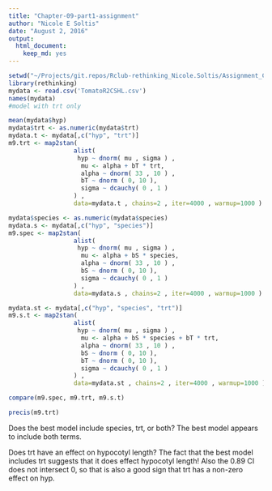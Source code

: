 ```yaml
---
title: "Chapter-09-part1-assignment"
author: "Nicole E Soltis"
date: "August 2, 2016"
output: 
  html_document:
    keep_md: yes
---
```


```r
setwd("~/Projects/git.repos/Rclub-rethinking_Nicole.Soltis/Assignment_Chapter_09/data")
library(rethinking)
mydata <- read.csv('TomatoR2CSHL.csv')
names(mydata)
#model with trt only

mean(mydata$hyp)
mydata$trt <- as.numeric(mydata$trt)
mydata.t <- mydata[,c("hyp", "trt")]
m9.trt <- map2stan(
                  alist(
                   hyp ~ dnorm( mu , sigma ) ,
                    mu <- alpha + bT * trt,
                    alpha ~ dnorm( 33 , 10 ) ,
                    bT ~ dnorm ( 0, 10 ),
                    sigma ~ dcauchy( 0 , 1 )
                  ) ,
                  data=mydata.t , chains=2 , iter=4000 , warmup=1000 )

mydata$species <- as.numeric(mydata$species)
mydata.s <- mydata[,c("hyp", "species")]
m9.spec <- map2stan(
                  alist(
                   hyp ~ dnorm( mu , sigma ) ,
                    mu <- alpha + bS * species,
                    alpha ~ dnorm( 33 , 10 ) ,
                    bS ~ dnorm ( 0, 10 ),
                    sigma ~ dcauchy( 0 , 1 )
                  ) ,
                  data=mydata.s , chains=2 , iter=4000 , warmup=1000 )

mydata.st <- mydata[,c("hyp", "species", "trt")]
m9.s.t <- map2stan(
                  alist(
                   hyp ~ dnorm( mu , sigma ) ,
                    mu <- alpha + bS * species + bT * trt,
                    alpha ~ dnorm( 33 , 10 ) ,
                    bS ~ dnorm ( 0, 10 ),
                    bT ~ dnorm ( 0, 10 ),
                    sigma ~ dcauchy( 0 , 1 )
                  ) ,
                  data=mydata.st , chains=2 , iter=4000 , warmup=1000 )

compare(m9.spec, m9.trt, m9.s.t)

precis(m9.trt)
```

Does the best model include species, trt, or both?
The best model appears to include both terms.

Does trt have an effect on hypocotyl length?
The fact that the best model includes trt suggests that it does effect hypocotyl length! Also the 0.89 CI does not intersect 0, so that is also a good sign that trt has a non-zero effect on hyp.
